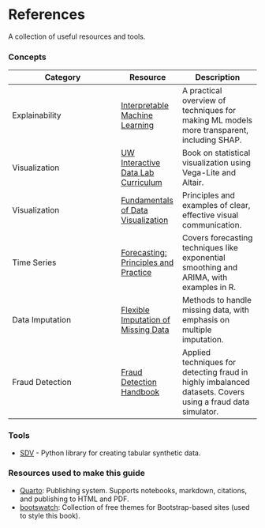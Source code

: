 # References {.unnumbered}

A collection of useful resources and tools.

### Concepts

::: {.table-small}

| Category          | Resource | Description |
|------------------|----------|-------------|
| Explainability | [Interpretable Machine Learning](https://christophm.github.io/interpretable-ml-book/) | A practical overview of techniques for making ML models more transparent, including SHAP. |
| Visualization | [UW Interactive Data Lab Curriculum](https://idl.uw.edu/visualization-curriculum/intro.html) | Book on statistical visualization using Vega-Lite and Altair. |
| Visualization | [Fundamentals of Data Visualization](https://clauswilke.com/dataviz/) | Principles and examples of clear, effective visual communication. |
| Time Series | [Forecasting: Principles and Practice](https://otexts.com/fpp2/) | Covers forecasting techniques like exponential smoothing and ARIMA, with examples in R. |
| Data Imputation | [Flexible Imputation of Missing Data](https://stefvanbuuren.name/fimd/) | Methods to handle missing data, with emphasis on multiple imputation. |
| Fraud Detection | [Fraud Detection Handbook](https://fraud-detection-handbook.github.io/fraud-detection-handbook/Foreword.html) | Applied techniques for detecting fraud in highly imbalanced datasets. Covers using a fraud data simulator. |

:::

### Tools
- [SDV](https://github.com/sdv-dev/SDV) - Python library for creating tabular synthetic data.

### Resources used to make this guide

- [Quarto](https://quarto.org/): Publishing system. Supports notebooks, markdown, citations, and publishing to HTML and PDF.
- [bootswatch](https://bootswatch.com/): Collection of free themes for Bootstrap-based sites (used to style this book).



